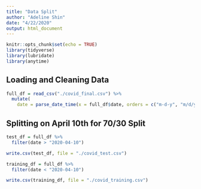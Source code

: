 ```yaml
---
title: "Data Split"
author: "Adeline Shin"
date: "4/22/2020"
output: html_document
---
```


```r
knitr::opts_chunk$set(echo = TRUE)
library(tidyverse)
library(lubridate)
library(anytime)
```

## Loading and Cleaning Data
```r
full_df = read_csv("./covid_final.csv") %>% 
  mutate(
    date = parse_date_time(x = full_df$date, orders = c("m-d-y", "m/d/y")))
```

## Splitting on April 10th for 70/30 Split
```r
test_df = full_df %>% 
  filter(date > "2020-04-10")

write.csv(test_df, file = "./covid_test.csv")

training_df = full_df %>% 
  filter(date < "2020-04-10")

write.csv(training_df, file = "./covid_training.csv")
```

